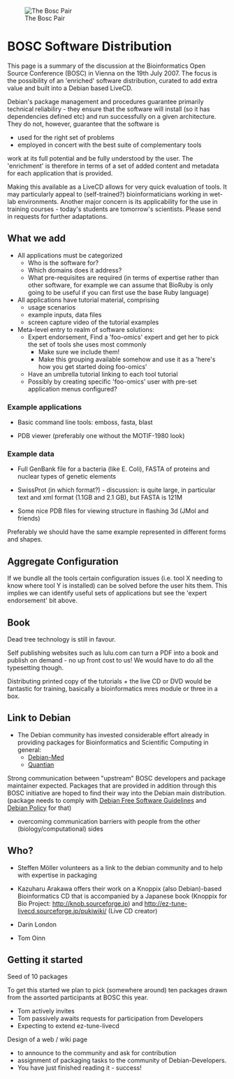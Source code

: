 [[Image:Pear.png|The Bosc Pair]]
=BOSC Software Distribution=

This page is a summary of the discussion at the Bioinformatics Open Source Conference (BOSC) in Vienna on the 19th July 2007. The focus is the possibility of an 'enriched' software distribution, curated to add extra value and built into a Debian based LiveCD.

Debian's package management and procedures guarantee primarily technical reliabiliry - they ensure that the software will install (so it has dependencies defined etc) and run successfully on a given architecture. They do not, however, guarantee that the software is

* used for the right set of problems
* employed in concert with the best suite of complementary tools

work at its full potential and be fully understood by the user.
The 'enrichment' is therefore in terms of a set of added content and metadata for each application that is provided.

Making this available as a LiveCD allows for very quick evaluation of tools. It may particularly appeal to (self-trained?) bioinformaticians working in wet-lab environments. Another major concern is its applicability for the use in training courses - today's students are tomorrow's scientists. Please send in requests for further adaptations.

==What we add==

* All applications must be categorized
** Who is the software for?
** Which domains does it address?
** What pre-requisites are required (in terms of expertise rather than other software, for example we can assume that BioRuby is only going to be useful if you can first use the base Ruby language)
* All applications have tutorial material, comprising
** usage scenarios
** example inputs, data files
** screen capture video of the tutorial examples
* Meta-level entry to realm of software solutions:
** Expert endorsement, Find a 'foo-omics' expert and get her to pick the set of tools she uses most commonly
*** Make sure we include them!
*** Make this grouping available somehow and use it as a 'here's how you get started doing foo-omics'
** Have an umbrella tutorial linking to each tool tutorial
** Possibly by creating specific 'foo-omics' user with pre-set application menus configured?


=== Example applications ===

* Basic command line tools: emboss, fasta, blast

* PDB viewer (preferably one without the MOTIF-1980 look)




=== Example data ===

* Full GenBank file for a bacteria (like E. Coli), FASTA of proteins and nuclear types of genetic elements

* SwissProt (in which format?) - discussion: is quite large, in particular text and xml format (1.1GB and 2.1 GB), but FASTA is 121M

* Some nice PDB files for viewing structure in flashing 3d (JMol and friends)


Preferably we should have the same example represented in different forms and shapes.





==Aggregate Configuration==

If we bundle all the tools certain configuration issues (i.e. tool X needing to know where tool Y is installed) can be solved before the user hits them. This implies we can identify useful sets of applications but see the 'expert endorsement' bit above.

==Book==

Dead tree technology is still in favour.

Self publishing websites such as lulu.com can turn a PDF into a book and publish on demand - no up front cost to us! We would have to do all the typesetting though.

Distributing printed copy of the tutorials + the live CD or DVD would be fantastic for training, basically a bioinformatics mres module or three in a box.

==Link to Debian==

* The Debian community has invested considerable effort already in providing packages for Bioinformatics and Scientific Computing in general:
** [http://www.debian.org/devel/debian-med/ Debian-Med]
** [http://dirk.eddelbuettel.com/quantian.html Quantian]

Strong communication between "upstream" BOSC developers and package maintainer expected. Packages that are provided in addition through this BOSC initiative are hoped to find their way into the Debian main distribution.  (package needs to comply with [http://www.debian.org/social_contract#guidelines Debian Free Software Guidelines] and [http://www.debian.org/doc/debian-policy/ Debian Policy] for that)
* overcoming communication barriers with people from the other (biology/computational) sides

==Who?==

* Steffen Möller volunteers as a link to the debian community and  to help with expertise in packaging

* Kazuharu Arakawa offers their work on a Knoppix (also Debian)-based Bioinformatics CD that is accompanied by a Japanese book (Knoppix for Bio Project: http://knob.sourceforge.jp) and http://ez-tune-livecd.sourceforge.jp/pukiwiki/ (Live CD creator)

* Darin London

* Tom Oinn
 
==Getting it started==

Seed of 10 packages

To get this started we plan to pick (somewhere around) ten packages drawn from the assorted participants at BOSC this year.

* Tom actively invites
* Tom passively awaits requests for participation from Developers
* Expecting to extend ez-tune-livecd 

Design of a web / wiki page 
* to announce to the community and ask for contribution
* assignment of packaging tasks to the community of Debian-Developers.
* You have just finished reading it - success!